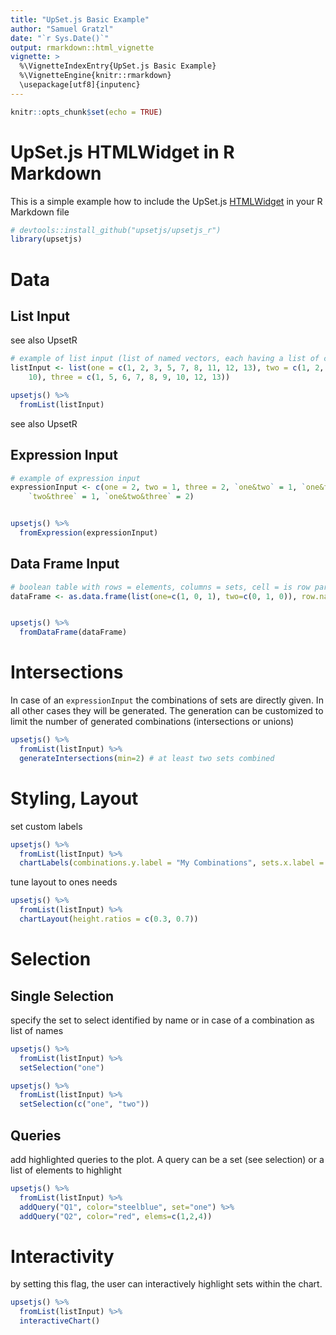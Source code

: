 ```yaml
---
title: "UpSet.js Basic Example"
author: "Samuel Gratzl"
date: "`r Sys.Date()`"
output: rmarkdown::html_vignette
vignette: >
  %\VignetteIndexEntry{UpSet.js Basic Example}
  %\VignetteEngine{knitr::rmarkdown}
  \usepackage[utf8]{inputenc}
---
```


```r
knitr::opts_chunk$set(echo = TRUE)
```

# UpSet.js HTMLWidget in R Markdown

This is a simple example how to include the UpSet.js [HTMLWidget](http://www.htmlwidgets.org/) in your R Markdown file

```r
# devtools::install_github("upsetjs/upsetjs_r")
library(upsetjs)
```

# Data

## List Input

see also UpsetR

```r

# example of list input (list of named vectors, each having a list of contained elements)
listInput <- list(one = c(1, 2, 3, 5, 7, 8, 11, 12, 13), two = c(1, 2, 4, 5,
    10), three = c(1, 5, 6, 7, 8, 9, 10, 12, 13))

upsetjs() %>%
  fromList(listInput)
```

see also UpsetR

## Expression Input
```r

# example of expression input
expressionInput <- c(one = 2, two = 1, three = 2, `one&two` = 1, `one&three` = 4,
    `two&three` = 1, `one&two&three` = 2)


upsetjs() %>%
  fromExpression(expressionInput)
```


## Data Frame Input
```r

# boolean table with rows = elements, columns = sets, cell = is row part of this set
dataFrame <- as.data.frame(list(one=c(1, 0, 1), two=c(0, 1, 0)), row.names=c("R1", "R2", "R3"))


upsetjs() %>%
  fromDataFrame(dataFrame)
```

# Intersections

In case of an `expressionInput` the combinations of sets are directly given. In all other cases they will be generated. The generation can be customized to limit the number of generated combinations (intersections or unions)


```r

upsetjs() %>%
  fromList(listInput) %>%
  generateIntersections(min=2) # at least two sets combined
```

# Styling, Layout

set custom labels

```r
upsetjs() %>%
  fromList(listInput) %>%
  chartLabels(combinations.y.label = "My Combinations", sets.x.label = 'My Sets')
```

tune layout to ones needs

```r
upsetjs() %>%
  fromList(listInput) %>%
  chartLayout(height.ratios = c(0.3, 0.7))
```

# Selection

## Single Selection

specify the set to select identified by name or in case of a combination as list of names

```r
upsetjs() %>%
  fromList(listInput) %>%
  setSelection("one")
```

```r
upsetjs() %>%
  fromList(listInput) %>%
  setSelection(c("one", "two"))
```

## Queries

add highlighted queries to the plot. A query can be a set (see selection) or a list of elements to highlight

```r
upsetjs() %>%
  fromList(listInput) %>%
  addQuery("Q1", color="steelblue", set="one") %>%
  addQuery("Q2", color="red", elems=c(1,2,4))
```

# Interactivity

by setting this flag, the user can interactively highlight sets within the chart.

```r
upsetjs() %>%
  fromList(listInput) %>%
  interactiveChart()
```

